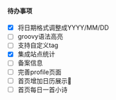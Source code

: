 #### 待办事项

- [x] 将日期格式调整成YYYY/MM/DD
- [ ] groovy语法高亮
- [ ] 支持自定义tag
- [x] 集成站点统计
- [ ] 备案信息
- [ ] 完善profile页面
- [ ] 首页增加日历展示📆
- [ ] 首页每日一首小诗
